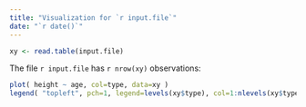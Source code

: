 ```yaml
---
title: "Visualization for `r input.file`"
date: "`r date()`"
---
```


```r
xy <- read.table(input.file)
```

The file `r input.file` 
has `r nrow(xy)` observations:

```r
plot( height ~ age, col=type, data=xy )
legend( "topleft", pch=1, legend=levels(xy$type), col=1:nlevels(xy$type) )
```

